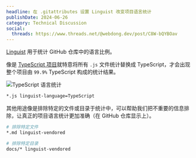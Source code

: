 ```yaml
---
headline: 在 .gitattributes 设置 Linguist 改变项目语言统计
publishDate: 2024-06-26
category: Technical Discussion
social:
  threads: https://www.threads.net/@webdong.dev/post/C8W-bQYBOav
---
```


[Linguist](https://github.com/github-linguist/linguist) 用于统计 GitHub 仓库中的语言比例。

像是 [TypeScript 项目](https://github.com/microsoft/TypeScript/blob/main/.gitattributes)就特意将所有 `.js` 文件统计替换成 TypeScript，才会出现整个项目由 `99.9%` TypeScript 构成的统计结果。

![TypeScript 语言统计](./typescript-language.webp)

```bash
*.js linguist-language=TypeScript
```

其他用途像是排除特定的文件或目录于统计中，可以帮助我们把不重要的信息排除，让真正的项目语言统计更加准确（在 GitHub 仓库显示上）。

```bash
# 排除特定文件
*.md linguist-vendored

# 排除特定目录
docs/* linguist-vendored
```
